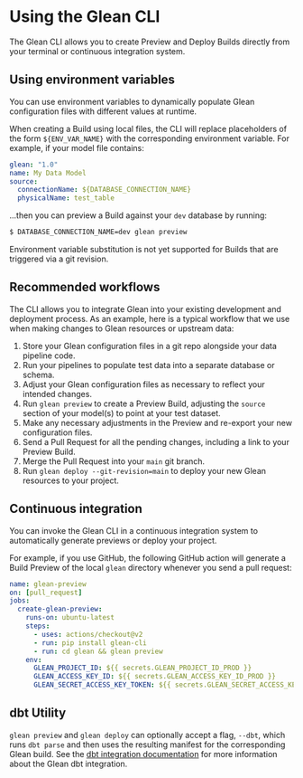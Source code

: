 
# Using the Glean CLI

The Glean CLI allows you to create Preview and Deploy Builds directly from your terminal or continuous integration system.

<Cards>
  <Card arrow title="CLI Quickstart" href="/docs/cli/quickstart" />
  <Card arrow title="glean build" href="/docs/cli/commands/build" />
</Cards>

## Using environment variables

You can use environment variables to dynamically populate Glean configuration files with different values at runtime.

When creating a Build using local files, the CLI will replace placeholders of the form `${ENV_VAR_NAME}` with the corresponding environment variable. For example, if your model file contains:

```yaml
glean: "1.0"
name: My Data Model
source:
  connectionName: ${DATABASE_CONNECTION_NAME}
  physicalName: test_table
```

...then you can preview a Build against your `dev` database by running:

```bash
$ DATABASE_CONNECTION_NAME=dev glean preview
```

Environment variable substitution is not yet supported for Builds that are triggered via a git revision.

## Recommended workflows

The CLI allows you to integrate Glean into your existing development and deployment process. As an example, here is a typical workflow that we use when making changes to Glean resources or upstream data:

1. Store your Glean configuration files in a git repo alongside your data pipeline code.
2. Run your pipelines to populate test data into a separate database or schema.
3. Adjust your Glean configuration files as necessary to reflect your intended changes.
4. Run `glean preview` to create a Preview Build, adjusting the `source` section of your model(s) to point at your test dataset.
5. Make any necessary adjustments in the Preview and re-export your new configuration files.
6. Send a Pull Request for all the pending changes, including a link to your Preview Build.
7. Merge the Pull Request into your `main` git branch.
8. Run `glean deploy --git-revision=main` to deploy your new Glean resources to your project.

## Continuous integration

You can invoke the Glean CLI in a continuous integration system to automatically generate previews or deploy your project.

For example, if you use GitHub, the following GitHub action will generate a Build Preview of the local `glean` directory whenever you send a pull request:

```yaml
name: glean-preview
on: [pull_request]
jobs:
  create-glean-preview:
    runs-on: ubuntu-latest
    steps:
      - uses: actions/checkout@v2
      - run: pip install glean-cli
      - run: cd glean && glean preview
    env:
      GLEAN_PROJECT_ID: ${{ secrets.GLEAN_PROJECT_ID_PROD }}
      GLEAN_ACCESS_KEY_ID: ${{ secrets.GLEAN_ACCESS_KEY_ID_PROD }}
      GLEAN_SECRET_ACCESS_KEY_TOKEN: ${{ secrets.GLEAN_SECRET_ACCESS_KEY_TOKEN_PROD }}
```

## dbt Utility

`glean preview` and `glean deploy` can optionally accept a flag, `--dbt`, which runs `dbt parse` and then uses the resulting manifest for the corresponding Glean build. See the [dbt integration documentation](./dbt-integration.mdx) for more information about the Glean dbt integration.
